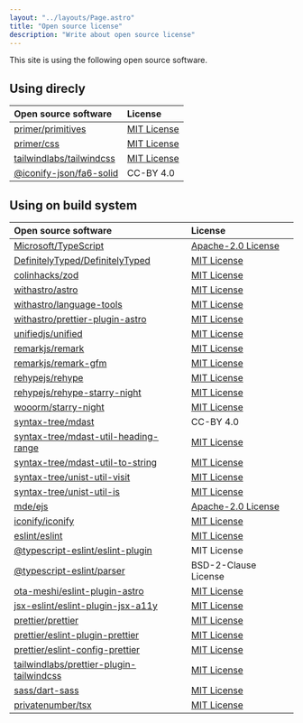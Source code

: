 ```yaml
---
layout: "../layouts/Page.astro"
title: "Open source license"
description: "Write about open source license"
---
```


This site is using the following open source software.

## Using direcly
|Open source software|License|
|:---|:---|
|[primer/primitives](https://github.com/primer/primitives)|[MIT License](https://github.com/primer/primitives/blob/main/LICENSE)|
|[primer/css](https://github.com/primer/css)|[MIT License](https://github.com/primer/css/blob/main/LICENSE)
|[tailwindlabs/tailwindcss](https://github.com/tailwindlabs/tailwindcss)|[MIT License](https://github.com/tailwindlabs/tailwindcss/blob/next/LICENSE)|
|[@iconify-json/fa6-solid](https://www.npmjs.com/package/@iconify-json/fa6-solid)|CC-BY 4.0|

## Using on build system
|Open source software|License|
|:---|:---|
|[Microsoft/TypeScript](https://github.com/Microsoft/TypeScript)|[Apache-2.0 License](https://github.com/microsoft/TypeScript/blob/main/LICENSE.txt)
|[DefinitelyTyped/DefinitelyTyped](https://github.com/DefinitelyTyped/DefinitelyTyped)|[MIT License](https://github.com/DefinitelyTyped/DefinitelyTyped/blob/master/LICENSE)|
|[colinhacks/zod](https://github.com/colinhacks/zod)|[MIT License](https://github.com/colinhacks/zod/blob/main/LICENSE)|
|[withastro/astro](https://github.com/withastro/astro)|[MIT License](https://github.com/withastro/astro/blob/main/LICENSE)|
|[withastro/language-tools](https://github.com/withastro/language-tools)|[MIT License](https://github.com/withastro/language-tools/blob/main/LICENSE)|
|[withastro/prettier-plugin-astro](https://github.com/withastro/prettier-plugin-astro)|[MIT License](https://github.com/withastro/prettier-plugin-astro/blob/main/LICENSE)|
|[unifiedjs/unified](https://github.com/unifiedjs/unified)|[MIT License](https://github.com/unifiedjs/unified/blob/main/license)|
|[remarkjs/remark](https://github.com/remarkjs/remark)|[MIT License](https://github.com/remarkjs/remark/blob/main/license)|
|[remarkjs/remark-gfm](https://github.com/remarkjs/remark-gfm)|[MIT License](https://github.com/remarkjs/remark-gfm/blob/main/license)|
|[rehypejs/rehype](https://github.com/rehypejs/rehype)|[MIT License](https://github.com/rehypejs/rehype/blob/main/license)|
|[rehypejs/rehype-starry-night](https://github.com/rehypejs/rehype-starry-night)|[MIT License](https://github.com/rehypejs/rehype-starry-night/blob/main/license)|
|[wooorm/starry-night](https://github.com/wooorm/starry-night)|[MIT License](https://github.com/wooorm/starry-night/blob/main/license)|
|[syntax-tree/mdast](https://github.com/syntax-tree/mdast)|CC-BY 4.0|
|[syntax-tree/mdast-util-heading-range](https://github.com/syntax-tree/mdast-util-heading-range)|[MIT License](https://github.com/syntax-tree/mdast-util-heading-range/blob/main/license)|
|[syntax-tree/mdast-util-to-string](https://github.com/syntax-tree/mdast-util-to-string)|[MIT License](https://github.com/syntax-tree/mdast-util-to-string/blob/main/license)|
|[syntax-tree/unist-util-visit](https://github.com/syntax-tree/unist-util-visit)|[MIT License](https://github.com/syntax-tree/unist-util-visit/blob/main/license)|
|[syntax-tree/unist-util-is](https://github.com/syntax-tree/unist-util-is)|[MIT License](https://github.com/syntax-tree/unist-util-is/blob/main/license)|
|[mde/ejs](https://github.com/mde/ejs)|[Apache-2.0 License](https://github.com/mde/ejs/blob/main/LICENSE)|
|[iconify/iconify](https://github.com/iconify/iconify)|[MIT License](https://github.com/iconify/iconify/blob/main/license.txt)|
|[eslint/eslint](https://github.com/eslint/eslint)|[MIT License](https://github.com/eslint/eslint/blob/main/LICENSE)|
|[@typescript-eslint/eslint-plugin](https://www.npmjs.com/package/@typescript-eslint/eslint-plugin)|MIT License|
|[@typescript-eslint/parser](https://www.npmjs.com/package/@typescript-eslint/parser)|BSD-2-Clause License|
|[ota-meshi/eslint-plugin-astro](https://github.com/ota-meshi/eslint-plugin-astro)|[MIT License](https://github.com/ota-meshi/eslint-plugin-astro/blob/main/LICENSE)|
|[jsx-eslint/eslint-plugin-jsx-a11y](https://github.com/jsx-eslint/eslint-plugin-jsx-a11y)|[MIT License](https://github.com/jsx-eslint/eslint-plugin-jsx-a11y/blob/main/LICENSE.md)|
|[prettier/prettier](https://github.com/prettier/prettier)|[MIT License](https://github.com/prettier/prettier/blob/main/LICENSE)|
|[prettier/eslint-plugin-prettier](https://github.com/prettier/eslint-plugin-prettier)|[MIT License](https://github.com/prettier/eslint-plugin-prettier/blob/master/LICENSE.md)|
|[prettier/eslint-config-prettier](https://github.com/prettier/eslint-config-prettier)|[MIT License](https://github.com/prettier/eslint-config-prettier/blob/main/LICENSE)|
|[tailwindlabs/prettier-plugin-tailwindcss](https://github.com/tailwindlabs/prettier-plugin-tailwindcss)|[MIT License](https://github.com/tailwindlabs/prettier-plugin-tailwindcss/blob/main/LICENSE)|
|[sass/dart-sass](https://github.com/sass/dart-sass)|[MIT License](https://github.com/sass/dart-sass/blob/main/LICENSE)|
|[privatenumber/tsx](https://github.com/privatenumber/tsx)|[MIT License](https://github.com/privatenumber/tsx/blob/master/LICENSE)|import type { build } from "astro";
